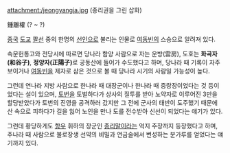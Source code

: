 attachment:/jeongyangja.jpg
(종리권을 그린 삽화)

鍾離權
(? ~ ?)

[[중국]] [[도교]] [[팔선]] 중의 한명의 [[선인]]으로 불리는 인물로 [[여동빈]]의 스승으로 알려져 있다.

속문헌통고와 전당시에 따르면 당나라 함양 사람으로 자는 운방(雲房), 도호는 '''화곡자(和谷子)''', '''정양자(正陽子)'''로 공동산에 들어가 수도했다고 하며, 당나라 때 기록이 자주 보이거나 [[여동빈]]을 제자로 삼은 것으로 볼 때 당나라 시기의 사람일 가능성이 높다.

그런데 연나라 지방 사람으로 한나라 때 대장군이나 한나라 때 중랑장이었다는 것 등이었다는 설이 있으며, [[토번]]을 토벌하다가 상사의 질투를 받아 노약자로 이루어진 3만을 할당받았다가 토번의 진영을 공격하러 갔지만 그 전에 군사의 태반이 도주했기 때문에 산 속으로 피하다가 길을 잃어 노인을 만나 도를 전수받아 신선이 되었다는 얘기가 있다.

그런데 황당하게도 [[항우]] 휘하의 장군인 [[종리말]]이라는 억지 주장까지 등장했다고 하며, 주나라 때 사람으로 불로장생 선약의 비밀과 연금술에서 변성하는 분가루를 얻었다는 얘기까지 있다.
